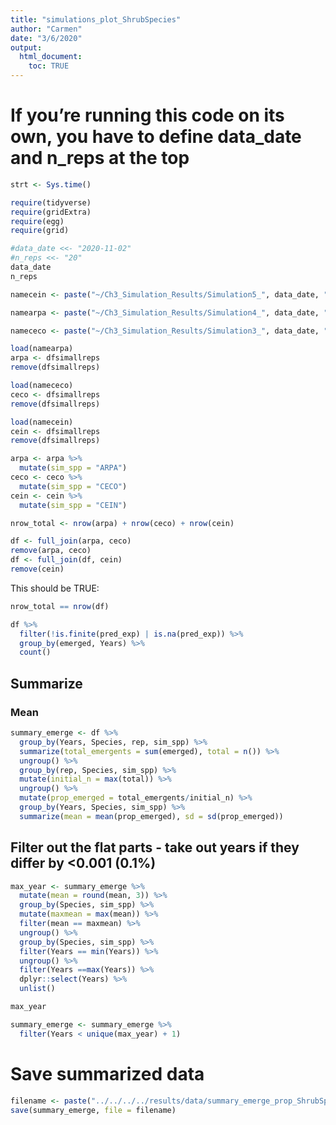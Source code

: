 ```yaml
---
title: "simulations_plot_ShrubSpecies"
author: "Carmen"
date: "3/6/2020"
output: 
  html_document:
    toc: TRUE
---
```


# If you're running this code on its own, you have to define data_date and n_reps at the top

```r
strt <- Sys.time()
```

```r
require(tidyverse)
require(gridExtra)
require(egg)
require(grid)
```

```r
#data_date <<- "2020-11-02"
#n_reps <<- "20"
data_date
n_reps
```

```r
namecein <- paste("~/Ch3_Simulation_Results/Simulation5_", data_date, "_", n_reps, "_CEIN.Rdata", sep = "")

namearpa <- paste("~/Ch3_Simulation_Results/Simulation4_", data_date, "_", n_reps, "_ARPA.Rdata", sep = "")

namececo <- paste("~/Ch3_Simulation_Results/Simulation3_", data_date, "_", n_reps, "_CECO.Rdata", sep = "")
```

```r
load(namearpa)
arpa <- dfsimallreps
remove(dfsimallreps)

load(namececo)
ceco <- dfsimallreps
remove(dfsimallreps)

load(namecein)
cein <- dfsimallreps
remove(dfsimallreps)
```

```r
arpa <- arpa %>% 
  mutate(sim_spp = "ARPA")
ceco <- ceco %>% 
  mutate(sim_spp = "CECO")
cein <- cein %>% 
  mutate(sim_spp = "CEIN")
```

```r
nrow_total <- nrow(arpa) + nrow(ceco) + nrow(cein)
``` 

```r
df <- full_join(arpa, ceco)
remove(arpa, ceco)
df <- full_join(df, cein)
remove(cein)
```

This should be TRUE:
```r
nrow_total == nrow(df)
```

```r
df %>% 
  filter(!is.finite(pred_exp) | is.na(pred_exp)) %>% 
  group_by(emerged, Years) %>% 
  count()
```

<!-- ```{r} -->
<!-- df <- df %>%  -->
<!--  mutate(pred_exp = ifelse(!is.finite(pred_exp) | !is.na(pred_exp), 999, pred_exp)) -->
<!-- ``` -->

## Summarize

### Mean
```r
summary_emerge <- df %>% 
  group_by(Years, Species, rep, sim_spp) %>% 
  summarize(total_emergents = sum(emerged), total = n()) %>% 
  ungroup() %>% 
  group_by(rep, Species, sim_spp) %>% 
  mutate(initial_n = max(total)) %>% 
  ungroup() %>% 
  mutate(prop_emerged = total_emergents/initial_n) %>% 
  group_by(Years, Species, sim_spp) %>% 
  summarize(mean = mean(prop_emerged), sd = sd(prop_emerged))
```


## Filter out the flat parts - take out years if they differ by <0.001 (0.1%)
```r
max_year <- summary_emerge %>% 
  mutate(mean = round(mean, 3)) %>% 
  group_by(Species, sim_spp) %>% 
  mutate(maxmean = max(mean)) %>% 
  filter(mean == maxmean) %>% 
  ungroup() %>%
  group_by(Species, sim_spp) %>% 
  filter(Years == min(Years)) %>%
  ungroup() %>% 
  filter(Years ==max(Years)) %>% 
  dplyr::select(Years) %>% 
  unlist()

max_year
```

```r
summary_emerge <- summary_emerge %>% 
  filter(Years < unique(max_year) + 1)
```

# Save summarized data
```r
filename <- paste("../../../../results/data/summary_emerge_prop_ShrubSpp_", data_date,"_", n_reps, ".Rdata", sep = "")
save(summary_emerge, file = filename)
```

